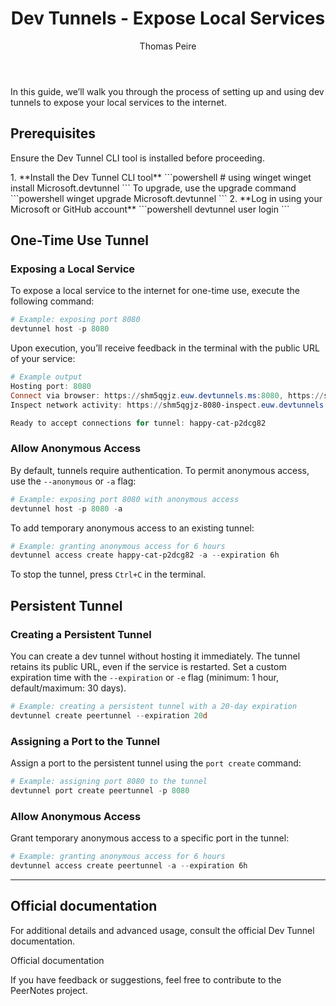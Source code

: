 ﻿---
title: Dev Tunnels - Expose Local Services
description: Comprehensive guide on setting up and utilizing dev tunnels to expose local services to the internet.
pubDate: 2024-12-20
author: 'Thomas Peire'
tags: ["devtunnel", "development", "documentation"]
---

In this guide, we’ll walk you through the process of setting up and using dev tunnels to expose your local services to the internet.

## Prerequisites

Ensure the Dev Tunnel CLI tool is installed before proceeding.

<Steps>
1. **Install the Dev Tunnel CLI tool**
    ```powershell
    # using winget
    winget install Microsoft.devtunnel
    ```
    To upgrade, use the upgrade command
    ```powershell
    winget upgrade Microsoft.devtunnel
    ```
2. **Log in using your Microsoft or GitHub account**
    ```powershell
    devtunnel user login
    ```
</Steps>

## One-Time Use Tunnel

### Exposing a Local Service

To expose a local service to the internet for one-time use, execute the following command:

```powershell
# Example: exposing port 8080
devtunnel host -p 8080
```

Upon execution, you’ll receive feedback in the terminal with the public URL of your service:

```powershell
# Example output
Hosting port: 8080
Connect via browser: https://shm5qgjz.euw.devtunnels.ms:8080, https://shm5qgjz-8080.euw.devtunnels.ms
Inspect network activity: https://shm5qgjz-8080-inspect.euw.devtunnels.ms

Ready to accept connections for tunnel: happy-cat-p2dcg82
```

### Allow Anonymous Access

By default, tunnels require authentication. To permit anonymous access, use the `--anonymous` or `-a` flag:

```powershell
# Example: exposing port 8080 with anonymous access
devtunnel host -p 8080 -a
```

To add temporary anonymous access to an existing tunnel:

```powershell
# Example: granting anonymous access for 6 hours
devtunnel access create happy-cat-p2dcg82 -a --expiration 6h
```

To stop the tunnel, press `Ctrl+C` in the terminal.

## Persistent Tunnel

### Creating a Persistent Tunnel

You can create a dev tunnel without hosting it immediately. The tunnel retains its public URL, even if the service is restarted. Set a custom expiration time with the `--expiration` or `-e` flag (minimum: 1 hour, default/maximum: 30 days).

```powershell
# Example: creating a persistent tunnel with a 20-day expiration
devtunnel create peertunnel --expiration 20d
```

### Assigning a Port to the Tunnel

Assign a port to the persistent tunnel using the `port create` command:

```powershell
# Example: assigning port 8080 to the tunnel
devtunnel port create peertunnel -p 8080
```

### Allow Anonymous Access

Grant temporary anonymous access to a specific port in the tunnel:

```powershell
# Example: granting anonymous access for 6 hours
devtunnel access create peertunnel -a --expiration 6h
```

---

## Official documentation
For additional details and advanced usage, consult the official Dev Tunnel documentation.

<LinkButton href="https://learn.microsoft.com/en-us/azure/developer/dev-tunnels/cli-commands">Official documentation</LinkButton>

<Aside type="note">
    If you have feedback or suggestions, feel free to contribute to the PeerNotes project.
</Aside>